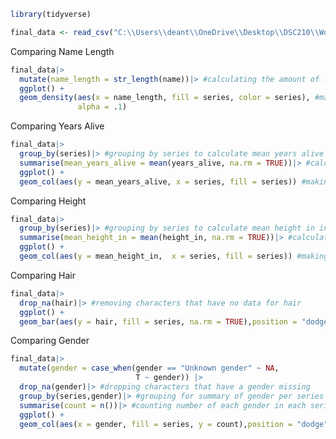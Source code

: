 ```r
library(tidyverse)
```

```r
final_data <- read_csv("C:\\Users\\deant\\OneDrive\\Desktop\\DSC210\\WoT project\\wot-data\\output\\final_data.csv")

```

Comparing Name Length

```r
final_data|>
  mutate(name_length = str_length(name))|> #calculating the amount of letters in each name
  ggplot() +
  geom_density(aes(x = name_length, fill = series, color = series), #making over-layed density plots to show the distribution of name lengths
               alpha = .1)
```

Comparing Years Alive

```r
final_data|>
  group_by(series)|> #grouping by series to calculate mean years alive
  summarise(mean_years_alive = mean(years_alive, na.rm = TRUE))|> #calculating mean years alive per series
  ggplot() +
  geom_col(aes(y = mean_years_alive, x = series, fill = series)) #making bar plot to show differences between series
```

Comparing Height

```r
final_data|>
  group_by(series)|> #grouping by series to calculate mean height in inches
  summarise(mean_height_in = mean(height_in, na.rm = TRUE))|> #calculating the average height in inches
  ggplot() +
  geom_col(aes(y = mean_height_in,  x = series, fill = series)) #making bar plot to show differences in height between series
```


Comparing Hair

```r
final_data|>
  drop_na(hair)|> #removing characters that have no data for hair
  ggplot() +
  geom_bar(aes(y = hair, fill = series, na.rm = TRUE),position = "dodge") #making a bar plot to compare the number of characters in each series that have a color of hair
```


Comparing Gender

```r
final_data|>
  mutate(gender = case_when(gender == "Unknown gender" ~ NA,
                            T ~ gender)) |> 
  drop_na(gender)|> #dropping characters that have a gender missing 
  group_by(series,gender)|> #grouping for summary of gender per series
  summarise(count = n())|> #counting number of each gender in each series
  ggplot() +
  geom_col(aes(x = gender, fill = series, y = count),position = "dodge") #making a bar plot that shows the difference of distribution of gender 
```





